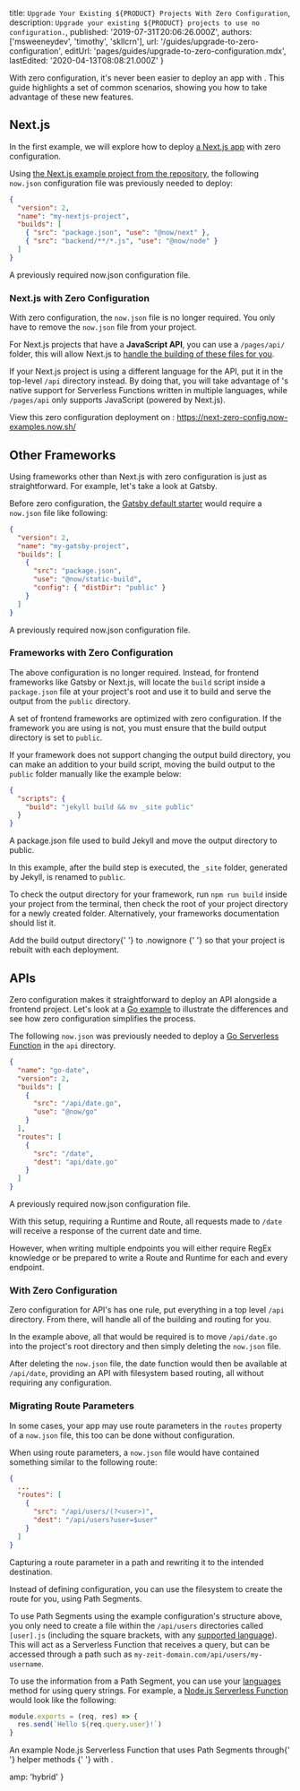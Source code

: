 

  title: `Upgrade Your Existing ${PRODUCT} Projects With Zero Configuration`,
  description: `Upgrade your existing ${PRODUCT} projects to use no configuration.`,
  published: '2019-07-31T20:06:26.000Z',
  authors: ['msweeneydev', 'timothy', 'skllcrn'],
  url: '/guides/upgrade-to-zero-configuration',
  editUrl: 'pages/guides/upgrade-to-zero-configuration.mdx',
  lastEdited: '2020-04-13T08:08:21.000Z'
}

With zero configuration, it's never been easier to deploy an app with <ProductName />. This guide highlights a set of common scenarios, showing you how to take advantage of these new features.

## Next.js

In the first example, we will explore how to deploy [a Next.js app](/guides/deploying-nextjs-with-now) with zero configuration.

Using [the Next.js example project from the <ProductName /> repository](https://github.com/zeit/now/tree/master/examples/nextjs), the following `now.json` configuration file was previously needed to deploy:

```json
{
  "version": 2,
  "name": "my-nextjs-project",
  "builds": [
    { "src": "package.json", "use": "@now/next" },
    { "src": "backend/**/*.js", "use": "@now/node" }
  ]
}
```

<Caption>
  A previously required <InlineCode>now.json</InlineCode> configuration file.
</Caption>

### Next.js with Zero Configuration

With zero configuration, the `now.json` file is no longer required. You only have to remove the `now.json` file from your project.

For Next.js projects that have a **JavaScript API**, you can use a `/pages/api/` folder, this will allow Next.js to [handle the building of these files for you](https://nextjs.org/docs/api-routes/introduction).

If your Next.js project is using a different language for the API, put it in the top-level `/api` directory instead. By doing that, you will take advantage of <ProductName />'s native support for Serverless Functions written in multiple languages, while `/pages/api` only supports JavaScript (powered by Next.js).

View this zero configuration deployment on <ProductName />: <https://next-zero-config.now-examples.now.sh/>

## Other Frameworks

Using frameworks other than Next.js with zero configuration is just as straightforward. For example, let's take a look at Gatsby.

Before zero configuration, the [Gatsby default starter](https://github.com/gatsbyjs/gatsby-starter-default) would require a `now.json` file like following:

```json
{
  "version": 2,
  "name": "my-gatsby-project",
  "builds": [
    {
      "src": "package.json",
      "use": "@now/static-build",
      "config": { "distDir": "public" }
    }
  ]
}
```

<Caption>
  A previously required <InlineCode>now.json</InlineCode> configuration file.
</Caption>

### Frameworks with Zero Configuration

The above configuration is no longer required. Instead, for frontend frameworks like Gatsby or Next.js, <ProductName /> will locate the `build` script inside a `package.json` file at your project's root and use it to build and serve the output from the `public` directory.

A set of frontend frameworks are optimized with zero configuration. If the framework you are using is not, you must ensure that the build output directory is set to `public`.

If your framework does not support changing the output build directory, you can make an addition to your build script, moving the build output to the `public` folder manually like the example below:

```json
{
  "scripts": {
    "build": "jekyll build && mv _site public"
  }
}
```

<Caption>
  A <InlineCode>package.json</InlineCode> file used to build Jekyll and move the
  output directory to <InlineCode>public</InlineCode>.
</Caption>

In this example, after the build step is executed, the `_site` folder, generated by Jekyll, is renamed to `public`.

To check the output directory for your framework, run `npm run build` inside your project from the terminal, then check the root of your project directory for a newly created folder. Alternatively, your frameworks documentation should list it.

<Note>
  Add the build output directory{' '}
  <Link href="/guides/prevent-uploading-sourcepaths-with-nowignore">
    to <InlineCode>.nowignore</InlineCode>
  </Link>{' '}
  so that your project is rebuilt with each deployment.
</Note>

## APIs

Zero configuration makes it straightforward to deploy an API alongside a frontend project. Let's look at a [Go example](/docs/v2/serverless-functions/supported-languages#go) to illustrate the differences and see how zero configuration simplifies the process.

The following `now.json` was previously needed to deploy a [Go Serverless Function](/docs/v2/serverless-functions/introduction) in the `api` directory.

```json
{
  "name": "go-date",
  "version": 2,
  "builds": [
    {
      "src": "/api/date.go",
      "use": "@now/go"
    }
  ],
  "routes": [
    {
      "src": "/date",
      "dest": "api/date.go"
    }
  ]
}
```

<Caption>
  A previously required <InlineCode>now.json</InlineCode> configuration file.
</Caption>

With this setup, requiring a Runtime and Route, all requests made to `/date` will receive a response of the current date and time.

However, when writing multiple endpoints you will either require RegEx knowledge or be prepared to write a Route and Runtime for each and every endpoint.

### With Zero Configuration

Zero configuration for API's has one rule, put everything in a top level `/api` directory. From there, <ProductName /> will handle all of the building and routing for you.

In the example above, all that would be required is to move `/api/date.go` into the project's root directory and then simply deleting the `now.json` file.

After deleting the `now.json` file, the date function would then be available at `/api/date`, providing an API with filesystem based routing, all without requiring any configuration.

### Migrating Route Parameters

In some cases, your app may use route parameters in the `routes` property of a `now.json` file, this too can be done without configuration.

When using route parameters, a `now.json` file would have contained something similar to the following route:

```json
{
  ...
  "routes": [
    {
      "src": "/api/users/(?<user>)",
      "dest": "/api/users?user=$user"
    }
  ]
}
```

<Caption>
  Capturing a route parameter in a path and rewriting it to the intended
  destination.
</Caption>

Instead of defining configuration, you can use the filesystem to create the route for you, using Path Segments.

To use Path Segments using the example configuration's structure above, you only need to create a file within the `/api/users` directories called `[user].js` (including the square brackets, with any [supported language](/docs/v2/serverless-functions/supported-languages)). This will act as a Serverless Function that receives a query, but can be accessed through a path such as `my-zeit-domain.com/api/users/my-username`.

To use the information from a Path Segment, you can use your [languages](/docs/v2/serverless-functions/supported-languages) method for using query strings. For example, a [Node.js Serverless Function](/docs/v2/serverless-functions/supported-languages#node.js) would look like the following:

```js
module.exports = (req, res) => {
  res.send(`Hello ${req.query.user}!`)
}
```

<Caption>
  An example Node.js Serverless Function that uses Path Segments through{' '}
  <Link href="/docs/v2/serverless-functions/supported-languages#node.js-helpers">
    helper methods
  </Link>{' '}
  with <ProductName />.
</Caption>


  amp: 'hybrid'
}
